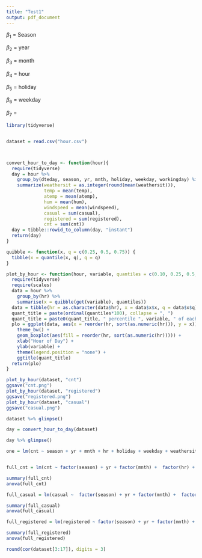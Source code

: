 ```yaml
---
title: "Test1"
output: pdf_document
---
```


$\beta_{1}$ = Season

$\beta_{2}$ = year

$\beta_{3}$ = month

$\beta_{4}$ = hour

$\beta_{5}$ = holiday

$\beta_{6}$ = weekday

$\beta_{7}$ = 


```r
library(tidyverse)


dataset = read.csv("hour.csv")



convert_hour_to_day <- function(hour){
  require(tidyverse)
  day = hour %>%
    group_by(dteday, season, yr, mnth, holiday, weekday, workingday) %>%
    summarize(weathersit = as.integer(round(mean(weathersit))),
              temp = mean(temp),
              atemp = mean(atemp),
              hum = mean(hum),
              windspeed = mean(windspeed),
              casual = sum(casual),
              registered = sum(registered),
              cnt = sum(cnt))
  day = tibble::rowid_to_column(day, "instant")
  return(day)
}
```

```r
quibble <- function(x, q = c(0.25, 0.5, 0.75)) {
  tibble(x = quantile(x, q), q = q)
}

plot_by_hour <- function(hour, variable, quantiles = c(0.10, 0.25, 0.5, 0.75, 0.90)){
  require(tidyverse)
  require(scales)
  data = hour %>%
    group_by(hr) %>%
    summarise(x = quibble(get(variable), quantiles))
  data = tibble(hr = as.character(data$hr), x = data$x$x, q = data$x$q)
  quant_title = paste(ordinal(quantiles*100), collapse = ", ") 
  quant_title = paste0(quant_title, " percentile ", variable, " of each hour of day")
  plo = ggplot(data, aes(x = reorder(hr, sort(as.numeric(hr))), y = x)) + 
    theme_bw() +
    geom_boxplot(aes(fill = reorder(hr, sort(as.numeric(hr))))) +
    xlab("Hour of Day") +
    ylab(variable) +
    theme(legend.position = "none") +
    ggtitle(quant_title) 
  return(plo)
}

plot_by_hour(dataset, "cnt")
ggsave("cnt.png")
plot_by_hour(dataset, "registered")
ggsave("registered.png")
plot_by_hour(dataset, "casual")
ggsave("casual.png")


```

```r
dataset %>% glimpse()

day = convert_hour_to_day(dataset)

day %>% glimpse()
```


```r
one = lm(cnt ~ season + yr + mnth + hr + holiday + weekday + weathersit + temp + atemp + hum + windspeed, data = dataset)


full_cnt = lm(cnt ~ factor(season) + yr + factor(mnth) +  factor(hr) + holiday + factor(weekday) + factor(weathersit) + temp + atemp + hum + windspeed, data = dataset)

summary(full_cnt)
anova(full_cnt)

full_casual = lm(casual ~  factor(season) + yr + factor(mnth) +  factor(hr) + holiday + factor(weekday) + factor(weathersit) + temp + atemp + hum + windspeed, data = dataset)

summary(full_casual)
anova(full_casual)

full_registered = lm(registered ~ factor(season) + yr + factor(mnth) +  factor(hr) + holiday + factor(weekday) + factor(weathersit) + temp + atemp + hum + windspeed, data = dataset)

summary(full_registered)
anova(full_registered)
```

```r
round(cor(dataset[3:17]), digits = 3)
```

